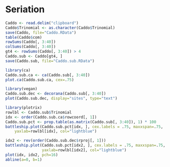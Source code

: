 # Seriation

```r
Caddo <- read.delim("clipboard")
Caddo$Trinomial <- as.character(Caddo$Trinomial)
save(Caddo, file="Caddo.RData")
table(Caddo$com)
rowSums(Caddo[, 3:40])
colSums(Caddo[, 3:40])
gt4 <- rowSums(Caddo[, 3:40]) > 4
Caddo.sub <- Caddo[gt4, ]
save(Caddo.sub, file="Caddo.sub.RData")

library(ca)
Caddo.sub.ca <- ca(Caddo.sub[, 3:40])
plot.ca(Caddo.sub.ca, cex=.75)

library(vegan)
Caddo.sub.dec <- decorana(Caddo.sub[, 3:40])
plot(Caddo.sub.dec, display="sites", type="text")

library(plotrix)
rowlbl <- Caddo.sub$Trinomial
idx <- order(Caddo.sub.ca$rowcoord[, 1])
Caddo.sub.pct <- prop.table(as.matrix(Caddo.sub[, 3:40]), 1) * 100
battleship.plot(Caddo.sub.pct[idx, ], cex.labels = .75, maxxspan=.75,
    yaxlab=rowlbl[idx], col="lightblue")

idx2 <- rev(order(Caddo.sub.dec$rproj[, 1]))
battleship.plot(Caddo.sub.pct[idx2, ], cex.labels = .75, maxxspan=.75,
                yaxlab=rowlbl[idx2], col="lightblue")
plot(idx, idx2, pch=16)
abline(a=0, b=1)
```

